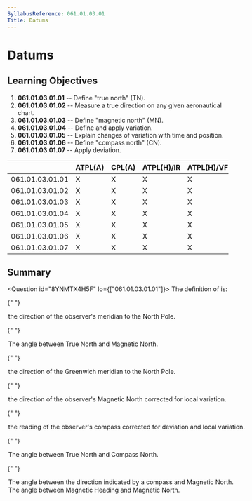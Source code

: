 ```yaml
---
SyllabusReference: 061.01.03.01
Title: Datums
---
```


# Datums

## Learning Objectives

1.  **061.01.03.01.01** -- Define "true north" (TN).
2.  **061.01.03.01.02** -- Measure a true direction on any given aeronautical
    chart.
3.  **061.01.03.01.03** -- Define "magnetic north" (MN).
4.  **061.01.03.01.04** -- Define and apply variation.
5.  **061.01.03.01.05** -- Explain changes of variation with time and position.
6.  **061.01.03.01.06** -- Define "compass north" (CN).
7.  **061.01.03.01.07** -- Apply deviation.

|                 | ATPL(A) | CPL(A) | ATPL(H)/IR | ATPL(H)/VFR | CPL(H) | IR  | CBIR(A) |
| --------------- | ------- | ------ | ---------- | ----------- | ------ | --- | ------- |
| 061.01.03.01.01 | X       | X      | X          | X           | X      |     |         |
| 061.01.03.01.02 | X       | X      | X          | X           | X      |     |         |
| 061.01.03.01.03 | X       | X      | X          | X           | X      |     |         |
| 061.01.03.01.04 | X       | X      | X          | X           | X      |     |         |
| 061.01.03.01.05 | X       | X      | X          | X           | X      |     |         |
| 061.01.03.01.06 | X       | X      | X          | X           | X      |     |         |
| 061.01.03.01.07 | X       | X      | X          | X           | X      |     |         |

## Summary

<Question id="8YNMTX4H5F" lo={["061.01.03.01.01"]}>
  <Text variant="oneCorrect">
    The definition of <Subject /> is:
  </Text>

{" "}

<Option subject={[["True North for any observer"]]}>
  the direction of the observer's meridian to the North Pole.
</Option>

{" "}

<Option subject={[["magnetic variation"]]}>
  The angle between True North and Magnetic North.
</Option>

{" "}

<Option>the direction of the Greenwich meridian to the North Pole.</Option>

{" "}

<Option>
  the direction of the observer's Magnetic North corrected for local variation.
</Option>

{" "}

<Option>
  the reading of the observer's compass corrected for deviation and local
  variation.
</Option>

{" "}

<Option>The angle between True North and Compass North.</Option>

{" "}

<Option>
  The angle between the direction indicated by a compass and Magnetic North.
</Option>

  <Option>The angle between Magnetic Heading and Magnetic North.</Option>
</Question>
